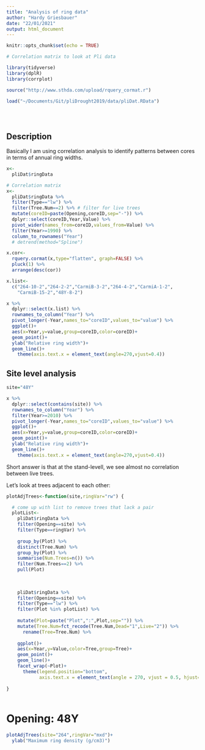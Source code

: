 ```yaml
---
title: "Analysis of ring data"
author: "Hardy Griesbauer"
date: "22/01/2021"
output: html_document
---
```


```r
knitr::opts_chunk$set(echo = TRUE)

# Correlation matrix to look at Pli data

library(tidyverse)
library(dplR)
library(corrplot)

source("http://www.sthda.com/upload/rquery_cormat.r")

load("~/Documents/Git/pliDrought2019/data/pliDat.RData")


  

```

## Description

Basically I am using correlation analysis to identify patterns between cores in terms of annual ring widths.

```r

x<-
  pliDat$ringData

# Correlation matrix
x<-
  pliDat$ringData %>% 
  filter(Type=="lw") %>% 
  filter(Tree.Num==2) %>% # filter for live trees
  mutate(coreID=paste(Opening,coreID,sep="-")) %>% 
  dplyr::select(coreID,Year,Value) %>% 
  pivot_wider(names_from=coreID,values_from=Value) %>% 
  filter(Year>=1990) %>% 
  column_to_rownames("Year") 
  # detrend(method="Spline")

x.cor<-
  rquery.cormat(x,type="flatten", graph=FALSE) %>% 
  pluck(1) %>% 
  arrange(desc(cor))

x.list<-
  c("264-10-2","264-2-2","CarmiB-3-2","264-4-2","CarmiA-1-2",
    "CarmiB-15-2","48Y-8-2")

x %>% 
  dplyr::select(x.list) %>% 
  rownames_to_column("Year") %>% 
  pivot_longer(-Year,names_to="coreID",values_to="value") %>% 
  ggplot()+
  aes(x=Year,y=value,group=coreID,color=coreID)+
  geom_point()+
  ylab("Relative ring width")+
  geom_line()+
    theme(axis.text.x = element_text(angle=270,vjust=0.4))


```


## Site level analysis


```r

site="48Y"

x %>% 
  dplyr::select(contains(site)) %>% 
  rownames_to_column("Year") %>%
  filter(Year>=2010) %>% 
  pivot_longer(-Year,names_to="coreID",values_to="value") %>% 
  ggplot()+
  aes(x=Year,y=value,group=coreID,color=coreID)+
  geom_point()+
  ylab("Relative ring width")+
  geom_line()+
    theme(axis.text.x = element_text(angle=270,vjust=0.4))


```

Short answer is that at the stand-levell, we see almost no correlation between live trees.

Let's look at trees adjacent to each other:

```r


plotAdjTrees<-function(site,ringVar="rw") {

  # come up with list to remove trees that lack a pair
  plotList<-
    pliDat$ringData %>% 
    filter(Opening==site) %>% 
    filter(Type==ringVar) %>% 
    
    group_by(Plot) %>% 
    distinct(Tree.Num) %>% 
    group_by(Plot) %>% 
    summarise(Num.Trees=n()) %>% 
    filter(Num.Trees==2) %>% 
    pull(Plot)
  
  
  
    pliDat$ringData %>% 
    filter(Opening==site) %>% 
    filter(Type=="lw") %>% 
    filter(Plot %in% plotList) %>% 
      
    mutate(Plot=paste("Plot",":",Plot,sep="")) %>% 
    mutate(Tree.Num=fct_recode(Tree.Num,Dead="1",Live="2")) %>% 
      rename(Tree=Tree.Num) %>% 
    
    ggplot()+
    aes(x=Year,y=Value,color=Tree,group=Tree)+
    geom_point()+
    geom_line()+
    facet_wrap(~Plot)+
      theme(legend.position="bottom",
            axis.text.x = element_text(angle = 270, vjust = 0.5, hjust=1))
    
}
    

```

# Opening: 48Y

```r

plotAdjTrees(site="264",ringVar="mxd")+
  ylab("Maximum ring density (g/cm3)")



```

